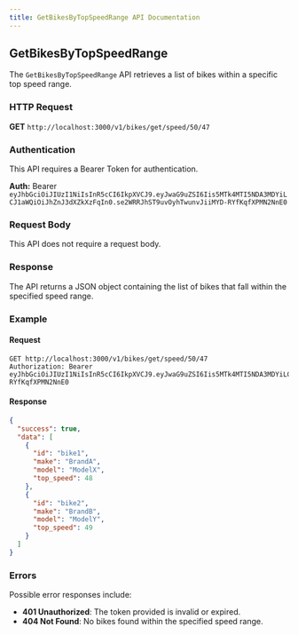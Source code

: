 ```yaml
---
title: GetBikesByTopSpeedRange API Documentation
---
```


## GetBikesByTopSpeedRange

The `GetBikesByTopSpeedRange` API retrieves a list of bikes within a specific top speed range.

### HTTP Request

**GET** `http://localhost:3000/v1/bikes/get/speed/50/47`

### Authentication

This API requires a Bearer Token for authentication.

**Auth:** Bearer `eyJhbGciOiJIUzI1NiIsInR5cCI6IkpXVCJ9.eyJwaG9uZSI6Iis5MTk4MTI5NDA3MDYiLCJ1aWQiOiJhZnJ3dXZkXzFqIn0.se2WRRJhST9uvOyhTwunvJiiMYD-RYfKqfXPMN2NnE0`

### Request Body

This API does not require a request body.

### Response

The API returns a JSON object containing the list of bikes that fall within the specified speed range.

### Example

#### Request

```http
GET http://localhost:3000/v1/bikes/get/speed/50/47
Authorization: Bearer eyJhbGciOiJIUzI1NiIsInR5cCI6IkpXVCJ9.eyJwaG9uZSI6Iis5MTk4MTI5NDA3MDYiLCJ1aWQiOiJhZnJ3dXZkXzFqIn0.se2WRRJhST9uvOyhTwunvJiiMYD-RYfKqfXPMN2NnE0
```

#### Response

```json
{
  "success": true,
  "data": [
    {
      "id": "bike1",
      "make": "BrandA",
      "model": "ModelX",
      "top_speed": 48
    },
    {
      "id": "bike2",
      "make": "BrandB",
      "model": "ModelY",
      "top_speed": 49
    }
  ]
}
```

### Errors

Possible error responses include:

- **401 Unauthorized**: The token provided is invalid or expired.
- **404 Not Found**: No bikes found within the specified speed range.